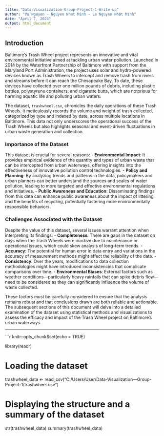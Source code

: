 ```yaml
---
title: "Data-Visualization-Group-Project-1-Write-up"
author: "Vu Nguyen - Nguyen Nhat Minh - Le Nguyen Nhat Minh"
date: "April 7, 2024"
output: html_document
---
```


## Introduction

Baltimore's Trash Wheel project represents an innovative and vital environmental initiative aimed at tackling urban water pollution. Launched in 2014 by the Waterfront Partnership of Baltimore with support from the Maryland Port Administration, the project uses solar and hydro-powered devices known as Trash Wheels to intercept and remove trash from rivers and streams before it can reach the Chesapeake Bay. To date, these devices have collected over one million pounds of debris, including plastic bottles, polystyrene containers, and cigarette butts, which are notorious for harming aquatic life and polluting urban waters.

The dataset, `trashwheel.csv`, chronicles the daily operations of these Trash Wheels. It meticulously records the volume and weight of trash collected, categorized by type and indexed by date, across multiple locations in Baltimore. This data not only underscores the operational success of the Trash Wheels but also highlights seasonal and event-driven fluctuations in urban waste generation and collection.

### Importance of the Dataset

This dataset is crucial for several reasons:
- **Environmental Impact**: It provides empirical evidence of the quantity and types of urban waste that can be intercepted from urban waterways, offering insights into the effectiveness of innovative pollution control technologies.
- **Policy and Planning**: By analyzing trends and patterns in the data, policymakers and urban planners can better understand the sources and scales of water pollution, leading to more targeted and effective environmental regulations and initiatives.
- **Public Awareness and Education**: Disseminating findings from this data can enhance public awareness about the impact of littering and the benefits of recycling, potentially fostering more environmentally responsible behaviors.

### Challenges Associated with the Dataset

Despite the value of this dataset, several issues warrant attention when interpreting its findings:
- **Completeness**: There are gaps in the dataset on days when the Trash Wheels were inactive due to maintenance or operational issues, which could skew analysis of long-term trends.
- **Accuracy**: The potential for human error in data entry and variations in the accuracy of measurement methods might affect the reliability of the data.
- **Consistency**: Over the years, modifications to data collection methodologies might have introduced inconsistencies that complicate comparisons over time.
- **Environmental Biases**: External factors such as weather conditions—particularly heavy rainfalls that can spike debris flow—need to be considered as they can significantly influence the volume of waste collected.

These factors must be carefully considered to ensure that the analysis remains robust and that conclusions drawn are both reliable and actionable. The subsequent sections of this document will delve into a detailed examination of the dataset using statistical methods and visualizations to assess the efficacy and impact of the Trash Wheel project on Baltimore's urban waterways.

---

```r
knitr::opts_chunk$set(echo = TRUE)

library(readr)

# Loading the dataset
trashwheel_data <- read_csv("C:/Users/User/Data-Visualization---Group-Project-1/trashwheel.csv")

# Displaying the structure and a summary of the dataset
str(trashwheel_data)
summary(trashwheel_data)
